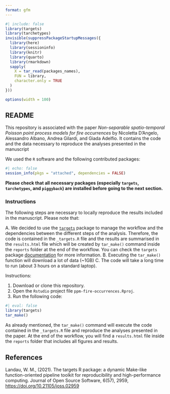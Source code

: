 ```yaml
---
format: gfm
---
```

```r
#| include: false
library(targets)
library(tarchetypes)
invisible(suppressPackageStartupMessages({
  library(here)
  library(sessioninfo)
  library(knitr)
  library(quarto)
  library(rmarkdown)
  sapply(
    X = tar_read(packages_names), 
    FUN = library, 
    character.only = TRUE
  )
}))

options(width = 100)
```

## README

This repository is associated with the paper *Non-separable spatio-temporal Poisson point process models for fire occurrences* by Nicoletta D'Angelo, Alessandro Albano, Andrea Gilardi, and Giada Adelfio. It contains the code and the data necessary to reproduce the analyses presented in the manuscript

We used the `R` software and the following contributed packages: 

```r
#| echo: false
session_info(pkgs = "attached", dependencies = FALSE)
```

**Please check that all necessary packages (especially `targets`, `tarchetypes`, and `piggyback`) are installed before going to the next section.**

### Instructions

The following steps are necessary to locally reproduce the results included in the manuscript. Please note that: 

A. We decided to use the [`targets`](https://cran.r-project.org/package=targets) package to manage the workflow and the dependencies between the different steps of the analysis. Therefore, the code is contained in the `_targets.R` file and the results are summarised in the `results.html` file which will be created by `tar_make()` command inside the `reports` folder at the end of the workflow. You can check the `targets` package [documentation](https://books.ropensci.org/targets/) for more information.
B. Executing the `tar_make()` function will download a lot of data (~1GB)
C. The code will take a long time to run (about 3 hours on a standard laptop).

Instructions: 

1. Download or clone this repository.
2. Open the `Rstudio` project file `ppm-fire-occurrences.Rproj`.
3. Run the following code: 

```r
#| eval: false
library(targets)
tar_make()
```

As already mentioned, the `tar_make()` command will execute the code contained in the `_targets.R` file and reproduce the analyses presented in the paper.  At the end of the workflow, you will find a `results.html` file inside the `reports` folder that includes all figures and results. 

## References

Landau, W. M., (2021). The targets R package: a dynamic Make-like function-oriented pipeline toolkit for reproducibility and high-performance computing. Journal of Open Source Software, 6(57), 2959, <https://doi.org/10.21105/joss.02959>

